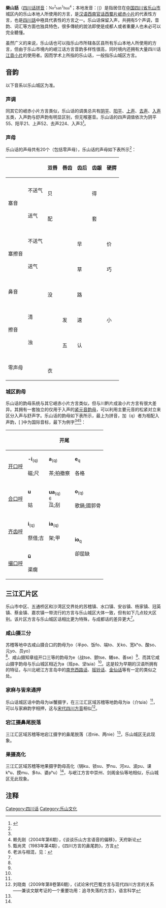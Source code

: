 {{Infobox Language
|name= 樂山話
|nativename= Leshan Dialect
|pronunciation={{IPA-xx|nʊ<sup>3</sup>sã<sup>55</sup>xuɑ<sup>224</sup>|}}
|familycolor= 漢藏語系
|state= {{CHN}}
|region= [[乐山市|乐山市]]城区
|fam1= [[漢藏語系|漢藏語系]]
|fam2= [[漢語|漢語]]
|fam3= [[官话|官话]]
|fam4= [[西南官話|西南官話]]
|fam5= [[西蜀片|西蜀片]]
|fam6= [[岷江話|岷赤小片]]
|nation= 無
|agency= 無
|isoexception=dialect
|iso6=mjic
}}
{{Spoken Wikipedia|Zh-leshan-乐山话.ogg|2011年|7月24日|乐山话}}
'''樂山話'''（[[四川话|四川话]][[四川话拼音|拼音]]：<font face="Lucida Sans Unicode">No<sup>2</sup>san<sup>1</sup>hua<sup>4</sup></font>；本地发音：<font face="Lucida Sans Unicode">[{{IPA|nʊ<sup>3</sup>sã<sup>55</sup>xuɑ<sup>224</sup>}}]</font>）是指居住在[[中国|中国]][[四川省|四川省]][[乐山市|乐山市]]城区内的乐山本地人所使用的方言，是[[汉语|汉语]][[西南官话|西南官话]][[西蜀片|西蜀片]][[岷江話|岷赤小片]]的代表性方言，也是[[四川話|四川話]]中極具代表性的方言之一。乐山话保留入声，共拥有5个声调，音韵、词汇等方面也独具特色，很多傳統的說法即使是成都人或者重慶人也未必可以完全聽懂。

虽然广义的来说，乐山话也可以指乐山市所辖各区县所有乐山本地人所使用的方言，但由于乐山市境内的岷江话方言音韵多样性很高，同时境内还拥有大量四川话[[仁富話|江貢小片]]的使用者。因而学术上所指的乐山话，一般指乐山城区方言。

== 音韵 ==
以下音系以乐山城区为准。
=== 声调 ===
同其它的岷赤小片方言类似，乐山话的调类总共有[[阴平|阴平]]、[[阳平|阳平]]、[[上声|上声]]、[[去声|去声]]、[[入声|入声]]五类，入声韵与舒声韵有明显区别，但无喉塞音。乐山话的四声调值依次为阴平55、阳平21、上声52、去声224、入声3<ref name="《乐山方言》">{{cite book |author= 赖先刚 |title=《乐山方言》 |year=2000 |publisher=巴蜀书社 |isbn=7805236682}}</ref>。

=== 声母 ===
乐山话的声母共有20个（包括零声母），乐山话的声母如下表所示<ref name="《乐山方言》"/>：

{| class="wikitable" style="text-align:center"
|- style="background:maroon; color:black"
! colspan=2| !! '''双唇''' !! '''唇齿'''!! '''齿后''' !! '''齿龈'''!! '''硬腭'''!! '''软腭'''
|-
! rowspan=2 |塞音
! 不送气
| {{IPA|p}}<br />贝
| 
|  
| {{IPA|t}}<br />得
|
| {{IPA|k}}<br />古
|-
! 送气
| {{IPA|pʰ}}<br />配
| 
| 
| {{IPA|tʰ}}<br />套
| 
| {{IPA|kʰ}}<br />可
|-
! rowspan=2 |塞擦音
! 不送气
| 
| 
| {{IPA|ts}}<br />早
|
| {{IPA|tɕ}}<br />价 
| 
|-
! 送气
| 
| 
| {{IPA|tsʰ}}<br />草
|
| {{IPA|tɕʰ}}<br />巧 
| 
|-
! colspan=2 |鼻音
| {{IPA|m}}<br />没
| 
| {{IPA|n}}<br />路
|
| 
| {{IPA|ŋ}}<br />我
|-
! rowspan=2 |擦音
! 清
| 
| {{IPA|f}}<br />发
| {{IPA|s}}<br />速
|
| {{IPA|ɕ}}<br />小 
| {{IPA|x}}<br />好
|-
! 浊
| 
| {{IPA|v}}<br />五
| {{IPA|z}}<br />认
|
| 
|
|-
! colspan=2 |零声母
| colspan=6 |{{IPA|0}}<br />衣
|}

=== 城区韵母 ===
乐山话的韵母系统与其它岷赤小片方言类似，但与川黔片成渝小片方言有很大差异。其拥有一套独立的仅用于入声的[[元音松紧对立|紧元音韵母]]，可以利用主要元音的松紧对立来区分入声与舒声字。乐山话的韵母如下表所示，最上为拼音，加（q）者为相配入声韵，[ ]中为国际音标，最下为例字<ref name="《乐山方言》"/><ref name="《谈谈乐山方言语音的偏移》">赖先刚（2004年第6期），《谈谈乐山方言语音的偏移》，天府新论</ref><ref name="《四川方言的鼻尾韵》">甄尚灵（1983年第4期），《四川方言的鼻尾韵》，方言</ref>：


{| class="wikitable" style="text-align:center"
|- style="background:maroon; color:black"
! !! colspan="3" | '''开尾''' !! colspan="4" | '''元音尾''' !! colspan="4" | '''鼻音尾'''
|-
! [[开口呼|开口呼]]
| '''<nowiki>-i</nowiki>'''<sub> (q)</sub><br />{{IPA|[ɿ; ɘ]}}<br />磁;尺
| '''a'''<sub> (q)</sub><br />{{IPA|[ɑ; æ]}}<br>茶;拍撤察
| '''e'''<sub>q</sub><br />{{IPA|[ᴇ]}}<br>各格
| '''ai'''<br />{{IPA|[ai]}}<br />丐
| '''ei'''<br />{{IPA|[əi]}}<br />社培
| '''ao'''<br />{{IPA|[au]}}<br />冒
| '''ou'''<br />{{IPA|[əu]}}<br />勾
| '''an'''<br />{{IPA|<nowiki>[ã~a</nowiki><sup>n</sup><nowiki>]</nowiki>}}<br />肝
| '''en'''<br />{{IPA|[ən]}}<br />森生
| '''ang'''<br />{{IPA|[aŋ]}}<br />缸
| rowspan="2" | '''ong'''<br />{{IPA|<nowiki>[</nowiki><nowiki>oŋ]</nowiki>}}<br />夢洪
|-
! [[合口呼|合口呼]]
|'''u'''<sub> </sub><br />{{IPA|[u]}}<br />姑
| '''ua'''<sub> (q)</sub><br />{{IPA|[uɑ; uæ]}}<ref name="相混">老派与{{IPA|[ɑ]}}相混，见：{{cite book |author= 赖先刚 |title=《乐山方言》 |year=2000 |publisher=巴蜀书社 |isbn=7805236682}}</ref><br>瓜;刮
| '''o'''<sub> (q)</sub><br />{{IPA|<nowiki>[</nowiki><sup></sup><nowiki>o; ʊ]</nowiki>}}<br>歌鍋;國郭骨
| '''uai'''<br />{{IPA|[uai]}}<br />淮
| '''ui'''<br />{{IPA|[uəi]}}<br />回
| 
| 
| '''uan'''<br />{{IPA|<nowiki>[uã~ua</nowiki><sup>n</sup><nowiki>]</nowiki>}}<br />觀
| '''un'''<br />{{IPA|[uən]}}<br />准春
| '''uang'''<br />{{IPA|[uaŋ]}}<br />光 
|-
! [[齐齿呼|齐齿呼]]
| '''i'''<sub> (q)</sub><br />{{IPA|[i; ie]}}<br />祭借;吉
| '''ia'''<sub> (q)</sub><br />{{IPA|[iɑ; iæ]}}<br>架;甲
| rowspan="2" |  '''io'''<sub>q</sub><br />{{IPA|[yʊ]}}<br />卻屈缺
| '''iai'''<br />{{IPA|[iɛi]}}<ref name="相混2">部分人该韵与{{IPA|[iẽ]}}相混，见：{{cite book |author= 赖先刚 |title=《乐山方言》 |year=2000 |publisher=巴蜀书社 |isbn=7805236682}}</ref><br>介
| 
| '''iao'''<br />{{IPA|[iau]}}<br />較
| '''iu'''<br />{{IPA|[iəu]}}<br />救
| '''ian'''<br />{{IPA|[iẽ]}}<br />鑑
| '''in'''<br />{{IPA|[in]}}<br />近敬
| '''iang'''<br />{{IPA|[iaŋ]}}<br />絳
| rowspan="2" | '''iong'''<br />{{IPA|[ioŋ~yoŋ]}}<br />窮容
|-
! [[撮口呼|撮口呼]]
| '''ü'''   <br />{{IPA|[y]}}<br />渠瘸
| 
|
| 
| 
| 
| '''üan'''<br />{{IPA|[yẽ]}}<br />拳
| '''ün'''<br />{{IPA|[yn]}}<br />群瓊
| 
|}

== 三江汇片区 ==
乐山市中区、五通桥区和沙湾区交界处的苏稽镇、水口镇、安谷镇、杨家镇、冠英镇、蔡金镇、嘉农镇一带流行的方言与乐山城区大体一致，但有如下几点较大区别。该片区方言与乐山城区话相比更为特殊，与成都话的差异更大<ref name="《谈谈乐山方言语音的偏移》"/>。
===咸山摄三分===
苏稽等地中古咸山摄合口的韵母为o（半po、饭fo、端to、关ko、宽kʰo、酸so、元yo、员yo）<ref name="《乐山方言》"/>、咸山摄知章组开口三等的韵母为e（战tse、颤tse、鳝se、善se）<ref name="《乐山方言》"/>、而其它咸山摄字韵母与乐山城区相近为a（班pa、坚tɕia）<ref name="《乐山方言》"/>。这是较为早期的汉语所拥有的特征，与川北岷江方言岛中的[[南充西路话|南充西路话]]、[[摇铃话|摇铃话]]、[[金仙话|金仙话]]等有一定的类似之处。
===家麻与皆来通押===
乐山话城区话中韵母为iai蟹摄字，在三江汇区域苏稽等地韵母为ia（介tɕia）<ref name="《乐山方言》"/>，可以与家麻韵字相押，这与[[巴蜀语|宋代四川方音]]相似<ref name="《试论宋代巴蜀方言与现代四川方言的关系》">刘晓南（2009年第8卷第6期），《试论宋代巴蜀方言与现代四川方言的关系——兼谈文献考证的一个重要功用：追寻失落的方言》，语言科学</ref>。
===宕江摄鼻尾脱落===
三江汇区域苏稽等地宕江摄字的鼻尾脱落（凉nie、两nie）<ref name="《乐山方言》"/>，乐山城区无此现象。
===果摄高化===
三江汇区域苏稽等地果摄字韵母高化（锅ku、锁su、罗nu、河xu、波pu、课kʰu、摸mu、多tu、婆pʰu）<ref name="《乐山方言》"/>，与岷江方言中崇州、剑阁金仙等地相似，乐山城区无此现象。

== 注释 ==
{{reflist}}

{{四川話}}
{{西蜀方言}}

[[Category:四川话|Category:四川话]]
[[Category:乐山文化|Category:乐山文化]]